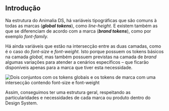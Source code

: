 
## Introdução

Na estrutura do Animalia DS, há variáveis tipográficas que são comuns à todas as marcas (**_global tokens_**), como _line-height._
E existem também as que se diferenciam de acordo com a marca (**_brand tokens_**), como por exemplo _font-family._

Há ainda variáveis que estão na intersecção entre as duas camadas, como é o caso do _font-size_ e _font-weight._
Isto porque possuem os tokens básicos na camada _global,_ mas também possuem previstas na camada de _brand_ algumas
variações para atender a cenários específicos – que ficarão disponíveis apenas para a marca que tiver esta necessidade.

<img
  src={Layers}
  alt="Dois conjuntos com os tokens globais e os tokens de marca com uma intersecção contendo font-size e font-weight"
/>

Assim, conseguimos ter uma estrutura geral, respeitando as particularidades e necessidades de cada marca ou produto dentro do Design System.
